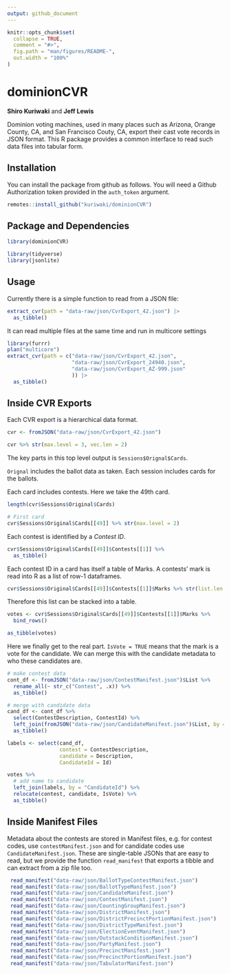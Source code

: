 ```yaml
---
output: github_document
---
```


<!-- README.md is generated from README.Rmd. Please edit that file -->

```r
knitr::opts_chunk$set(
  collapse = TRUE,
  comment = "#>",
  fig.path = "man/figures/README-",
  out.width = "100%"
)
```

# dominionCVR

**Shiro Kuriwaki** and **Jeff Lewis**

<!-- badges: start -->
<!-- badges: end -->

Dominion voting machines, used in many places such as Arizona, Orange County, CA, and San Francisco Couty, CA, export their cast vote records in JSON format. This R package provides a common interface to read such data files into tabular form. 
 
 
## Installation

You can install the package from github as follows. You will need a Github Authorization token provided in the `auth_token` argument.

``` r
remotes::install_github("kuriwaki/dominionCVR")
```


## Package and Dependencies

```r
library(dominionCVR)
```


```r
library(tidyverse)
library(jsonlite)
```

## Usage

Currently there is a simple function to read from a JSON file:

```r
extract_cvr(path = "data-raw/json/CvrExport_42.json") |> 
  as_tibble()
```

It can read multiple files at the same time and run in multicore settings

```r
library(furrr)
plan("multicore")
extract_cvr(path = c("data-raw/json/CvrExport_42.json",
                     "data-raw/json/CvrExport_24940.json",
                     "data-raw/json/CvrExport_AZ-999.json"
                     )) |> 
  as_tibble()
```




## Inside CVR Exports

Each CVR export is a hierarchical data format. 

```r
cvr <- fromJSON("data-raw/json/CvrExport_42.json") 

cvr %>% str(max.level = 3, vec.len = 2)
```


The key parts in this top level output is `Sessions$Orignal$Cards`. 

`Orignal` includes the ballot data as taken. Each session includes cards for the ballots.

Each card includes contests. Here we take the 49th card.

```r
length(cvr$Sessions$Original$Cards)

# First card
cvr$Sessions$Original$Cards[[49]] %>% str(max.level = 2)
```


Each contest is identified by a _Contest ID_.    

```r
cvr$Sessions$Original$Cards[[49]]$Contests[[1]] %>% 
  as_tibble()
```

Each contest ID in a card has itself a table of Marks. A contests' mark is read into R as a list of row-1 dataframes. 

```r
cvr$Sessions$Original$Cards[[49]]$Contests[[1]]$Marks %>% str(list.len = 2)
```

Therefore this list can be stacked into a table. 


```r
votes <- cvr$Sessions$Original$Cards[[49]]$Contests[[1]]$Marks %>% 
  bind_rows()

as_tibble(votes)
```


Here we finally get to the real part. `IsVote = TRUE`  means that the mark is a vote for the candidate. We can merge this with the candidate metadata to who these candidates are. 




```r
# make contest data
cont_df <- fromJSON("data-raw/json/ContestManifest.json")$List %>% 
  rename_all(~ str_c("Contest", .x)) %>% 
  as_tibble()

# merge with candidate data
cand_df <- cont_df %>% 
  select(ContestDescription, ContestId) %>% 
  left_join(fromJSON("data-raw/json/CandidateManifest.json")$List, by = "ContestId") %>% 
  as_tibble()
```


```r
labels <- select(cand_df, 
                 contest = ContestDescription, 
                 candidate = Description, 
                 CandidateId = Id)

votes %>% 
  # add name to candidate
  left_join(labels, by = "CandidateId") %>% 
  relocate(contest, candidate, IsVote) %>% 
  as_tibble()
```



## Inside Manifest Files

Metadata about the contests are stored in Manifest files, e.g. for contest codes, use `contestManifest.json` and for candidate codes use `CandidateManifest.json`. These are single-table JSONs that are easy to read, but we provide the function `read_manifest` that exports a tibble and can extract from a zip file too.


```r
 read_manifest("data-raw/json/BallotTypeContestManifest.json")
 read_manifest("data-raw/json/BallotTypeManifest.json")
 read_manifest("data-raw/json/CandidateManifest.json")
 read_manifest("data-raw/json/ContestManifest.json")
 read_manifest("data-raw/json/CountingGroupManifest.json")
 read_manifest("data-raw/json/DistrictManifest.json")
 read_manifest("data-raw/json/DistrictPrecinctPortionManifest.json")
 read_manifest("data-raw/json/DistrictTypeManifest.json")
 read_manifest("data-raw/json/ElectionEventManifest.json")
 read_manifest("data-raw/json/OutstackConditionManifest.json")
 read_manifest("data-raw/json/PartyManifest.json")
 read_manifest("data-raw/json/PrecinctManifest.json")
 read_manifest("data-raw/json/PrecinctPortionManifest.json")
 read_manifest("data-raw/json/TabulatorManifest.json")
```
